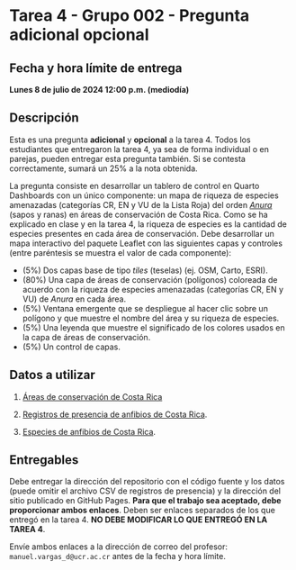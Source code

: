 # Tarea 4 - Grupo 002 - Pregunta adicional opcional {.unnumbered}

## Fecha y hora límite de entrega
**Lunes 8 de julio de 2024 12:00 p.m. (mediodía)**


## Descripción
Esta es una pregunta **adicional** y **opcional** a la tarea 4. Todos los estudiantes que entregaron la tarea 4, ya sea de forma individual o en parejas, pueden entregar esta pregunta también. Si se contesta correctamente, sumará un 25% a la nota obtenida.

La pregunta consiste en desarrollar un tablero de control en Quarto Dashboards con un único componente: un mapa de riqueza de especies amenazadas (categorías CR, EN y VU de la Lista Roja) del orden [*Anura*](https://es.wikipedia.org/wiki/Anura) (sapos y ranas) en áreas de conservación de Costa Rica. Como se ha explicado en clase y en la tarea 4, la riqueza de especies es la cantidad de especies presentes en cada área de conservación. Debe desarrollar un mapa interactivo del paquete Leaflet con las siguientes capas y controles (entre paréntesis se muestra el valor de cada componente):

- (5%) Dos capas base de tipo *tiles* (teselas) (ej. OSM, Carto, ESRI).
- (80%) Una capa de áreas de conservación (polígonos) coloreada de acuerdo con la riqueza de especies amenazadas (categorías CR, EN y VU) de *Anura* en cada área. 
- (5%) Ventana emergente que se despliegue al hacer clic sobre un polígono y que muestre el nombre del área y su riqueza de especies.
- (5%) Una leyenda que muestre el significado de los colores usados en la capa de áreas de conservación.
- (5%) Un control de capas.

## Datos a utilizar
1. [Áreas de conservación de Costa Rica](https://github.com/gf0604-procesamientodatosgeograficos/2024-i/blob/main/datos/sinac/areas-conservacion.gpkg)  

2. [Registros de presencia de anfibios de Costa Rica](https://github.com/gf0604-procesamientodatosgeograficos/2024-i/blob/main/datos/gbif/registros-anfibios.csv).  

3. [Especies de anfibios de Costa Rica](https://github.com/gf0604-procesamientodatosgeograficos/2024-i/blob/main/datos/gbif/especies-anfibios.csv).  

## Entregables
Debe entregar la dirección del repositorio con el código fuente y los datos (puede omitir el archivo CSV de registros de presencia) y la dirección del sitio publicado en GitHub Pages. **Para que el trabajo sea aceptado, debe proporcionar ambos enlaces**. Deben ser enlaces separados de los que entregó en la tarea 4. **NO DEBE MODIFICAR LO QUE ENTREGÓ EN LA TAREA 4**.

Envíe ambos enlaces a la dirección de correo del profesor: `manuel.vargas_d@ucr.ac.cr` antes de la fecha y hora límite.

